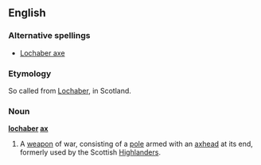 ==English==

===Alternative spellings===
* [[Lochaber axe]]

===Etymology===
So called from [[Lochaber]], in Scotland.

===Noun===
'''[[lochaber]] [[ax]]'''

# A [[weapon]] of war, consisting of a [[pole]] armed with an [[axhead]] at its end, formerly used by the Scottish [[Highlander]]s.